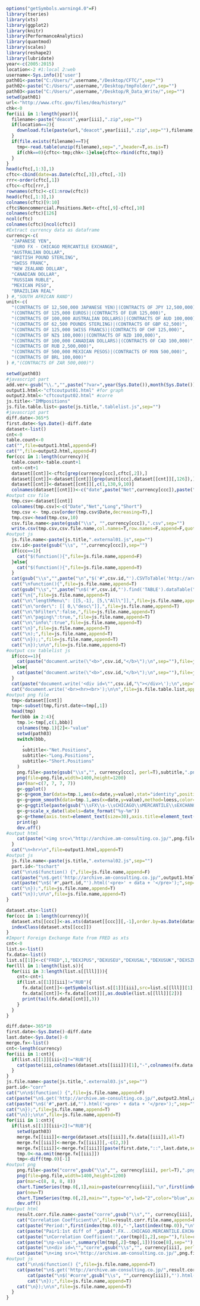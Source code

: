 ```r
options("getSymbols.warning4.0"=F)
library(tseries)
library(xts)
library(ggplot2)
library(knitr)
library(PerformanceAnalytics)
library(quantmod)
library(scales)
library(reshape2)
library(lubridate)
year<-c(2005:2015)
location<-2 #1:local 2:web
username<-Sys.info()['user']
path01<-paste("C:/Users/",username,"/Desktop/CFTC/",sep="")
path02<-paste("C:/Users/",username,"/Desktop/tmpFolder/",sep="")
path03<-paste("C:/Users/",username,"/Desktop/R_Data_Write/",sep="")
setwd(path01)
url<-"http://www.cftc.gov/files/dea/history/"
chk<-0
for(iii in 1:length(year)){
  filename<-paste("deacot",year[iii],".zip",sep="")
  if(location==2){
    download.file(paste(url,"deacot",year[iii],".zip",sep=""),filename,mode="wb")
  }
  if(file.exists(filename)==T){
    tmp<-read.table(unzip(filename),sep=",",header=T,as.is=T)
    if(chk==0){cftc<-tmp;chk<-1}else{cftc<-rbind(cftc,tmp)}
  }
}
head(cftc[,1:3],1)
cftc<-cbind(date=as.Date(cftc[,3]),cftc[,-3]) 
rrr<-order(cftc[,1])
cftc<-cftc[rrr,]
rownames(cftc)<-c(1:nrow(cftc))
head(cftc[,1:3],1)
colnames(cftc)[9:10]
cftc$Noncommercial.Positions.Net<-cftc[,9]-cftc[,10]
colnames(cftc)[126]
ncol(cftc)
colnames(cftc)[ncol(cftc)]
#Extract currency data as dataframe
currency<-c(
  "JAPANESE YEN",
  "EURO FX - CHICAGO MERCANTILE EXCHANGE",
  "AUSTRALIAN DOLLAR",
  "BRITISH POUND STERLING",
  "SWISS FRANC",
  "NEW ZEALAND DOLLAR",
  "CANADIAN DOLLAR",
  "RUSSIAN RUBLE",
  "MEXICAN PESO",
  "BRAZILIAN REAL"
) #,"SOUTH AFRICAN RAND")
unit<-c(
  "(CONTRACTS OF 12,500,000 JAPANESE YEN)|(CONTRACTS OF JPY 12,500,000)",
  "(CONTRACTS OF 125,000 EUROS)|(CONTRACTS OF EUR 125,000)",
  "(CONTRACTS OF 100,000 AUSTRALIAN DOLLARS)|(CONTRACTS OF AUD 100,000)",
  "(CONTRACTS OF 62,500 POUNDS STERLING)|(CONTRACTS OF GBP 62,500)",
  "(CONTRACTS OF 125,000 SWISS FRANCS)|(CONTRACTS OF CHF 125,000)",
  "(CONTRACTS OF NZ$ 100,000)|(CONTRACTS OF NZD 100,000)",
  "(CONTRACTS OF 100,000 CANADIAN DOLLARS)|(CONTRACTS OF CAD 100,000)",
  "(CONTRACTS OF RUB 2,500,000)",
  "(CONTRACTS OF 500,000 MEXICAN PESOS)|(CONTRACTS OF MXN 500,000)",
  "(CONTRACTS OF BRL 100,000)"
) #,"(CONTRACTS OF ZAR 500,000)")
```

```r
setwd(path03)
#javascript part 
add.ver<-gsub("\\.","",paste("?var=",year(Sys.Date()),month(Sys.Date()),day(Sys.Date()),hour(Sys.time()),minute(Sys.time()),second(Sys.time()),sep=""))
output1.html<-"cftcoutput01.html" #for graph
output2.html<-"cftcoutput02.html" #corre
js.title<-"IMMpositions"
js.file.table.list<-paste(js.title,".tablelist.js",sep="")
#javascript part  
diff.date<-365*5
first.date<-Sys.Date()-diff.date
dataset<-list()
cnt<-0
table.count<-0
cat("",file=output1.html,append=F)
cat("",file=output2.html,append=F)
for(ccc in 1:length(currency)){
  table.count<-table.count+1  
  cnt<-cnt+1
  dataset[[cnt]]<-cftc[grep(currency[ccc],cftc[,2]),]
  dataset[[cnt]]<-dataset[[cnt]][grep(unit[ccc],dataset[[cnt]][,126]),]
  dataset[[cnt]]<-dataset[[cnt]][,c(1,130,9,10)]
  colnames(dataset[[cnt]])<-c("date",paste("Net",currency[ccc]),paste("Long",currency[ccc]),paste("Short",currency[ccc]))
#output csv file
  tmp.csv<-dataset[[cnt]]
  colnames(tmp.csv)<-c("Date","Net","Long","Short")
  tmp.csv <- tmp.csv[order(tmp.csv$Date,decreasing=T),] 
  tmp.csv<-head(tmp.csv,10)
  csv.file.name<-paste(gsub("\\s", "",currency[ccc]),".csv",sep="")
  write.csv(tmp.csv,csv.file.name,col.names=T,row.names=F,append=F,quote=F,fileEncoding="UTF-8")
#output js  
  js.file.name<-paste(js.title,".external01.js",sep="")
  csv.id<-paste(gsub("\\s", "",currency[ccc]),sep="")
  if(ccc==1){  
    cat("$(function(){",file=js.file.name,append=F)
  }else{
    cat("$(function(){",file=js.file.name,append=T)
  }
  cat(gsub("\\s","",paste("\n","$('#",csv.id,"').CSVToTable('http://archive.am-consulting.co.jp/",csv.file.name,add.ver,"',{startLine:0}).bind(\"loadComplete\",",sep="")),file=js.file.name,append=T)     
  cat("\nfunction(){",file=js.file.name,append=T)
  cat(gsub("\\s","",paste("\n$('#",csv.id,"').find('TABLE').dataTable(",sep="")),file=js.file.name,append=T)
  cat("\n{",file=js.file.name,append=T)    
  cat("\n\"lengthMenu\": [[5,-1], [5,\"All\"]],",file=js.file.name,append=T) 
  cat("\n\"order\": [[ 0,\"desc\"]],",file=js.file.name,append=T)  		
  cat("\n\"bFilter\":false,",file=js.file.name,append=T)
  cat("\n\"paging\":true,",file=js.file.name,append=T)
  cat("\n\"info\":true",file=js.file.name,append=T)
  cat("\n}",file=js.file.name,append=T)    
  cat("\n);",file=js.file.name,append=T)
  cat("\n});;",file=js.file.name,append=T)    
  cat("\n});\n\n",file=js.file.name,append=T)
#output csv tablelist js  
  if(ccc==1){
    cat(paste("document.write(\"<b>",csv.id,"</b>\");\n",sep=""),file=js.file.table.list,append=F)  
  }else{
    cat(paste("document.write(\"<b>",csv.id,"</b>\");\n",sep=""),file=js.file.table.list,append=T)  
  }  
  cat(paste("document.write('<div id=\"",csv.id,"\"></div>\');\n",sep=""),file=js.file.table.list,append=T)
  cat("document.write('<br><hr><br>');\n\n",file=js.file.table.list,append=T)
#output png file
  tmp<-dataset[[cnt]]
  tmp<-subset(tmp,first.date<=tmp[,1])
  head(tmp)
  for(bbb in 2:4){
    tmp.1<-tmp[,c(1,bbb)]
    colnames(tmp.1)[2]<-"value"  
    setwd(path03)
    switch(bbb,
      ,
      subtitle<-"Net.Positions",
      subtitle<-"Long.Positions",
      subtitle<-"Short.Positions"       
    )
    png.file<-paste(gsub("\\s","", currency[ccc], perl=T),subtitle,".png",sep="")
    png(file=png.file,width=1400,height=1200)
    par(mar=c(7, 7, 7, 7))    
    g<-ggplot()
    g<-g+geom_bar(data=tmp.1,aes(x=date,y=value),stat="identity",position="identity",fill="white",alpha=0.1,color="black")
    g<-g+geom_smooth(data=tmp.1,aes(x=date,y=value),method=loess,color="red")
    g<-g+ggtitle(paste(gsub("\\sFX\\s-\\sCHICAGO\\sMERCANTILE\\sEXCHANGE","",gsub("Net\\s","",colnames(tmp)[2])),"\n",subtitle,"\n",first(tmp[,1]),"-",last(tmp[,1])))+xlab("")+ylab(subtitle)
    g<-g+scale_x_date(labels=date_format("%y-%m"))
    g<-g+theme(axis.text=element_text(size=30),axis.title=element_text(size=50,face="bold"),title=element_text(size=60,face="bold"))
    print(g)    
    dev.off()
#output html
    cat(paste("<img src=\"http://archive.am-consulting.co.jp/",png.file,add.ver,"\"", " alt=\"\" width=\"100%\">\n",sep=""),file=output1.html,append=T)
  }
  cat("\n<hr>\n",file=output1.html,append=T)
#output js  
  js.file.name<-paste(js.title,".external02.js",sep="")
  part.id<-"tschart"
  cat("\n\n$(function() {",file=js.file.name,append=F)
  cat(paste("\n$.get('http://archive.am-consulting.co.jp/",output1.html,add.ver,"', function(data) {",sep=""),file=js.file.name,append=T)
  cat(paste("\n$('#",part.id,"').html('<pre>' + data + '</pre>');",sep=""),file=js.file.name,append=T)
  cat("\n});",file=js.file.name,append=T)
  cat("\n});\n\n",file=js.file.name,append=T) 
}
```

```r
dataset.xts<-list()
for(ccc in 1:length(currency)){
  dataset.xts[[ccc]]<-as.xts(dataset[[ccc]][,-1],order.by=as.Date(dataset[[ccc]]$date),header=T,as.is=T)
  indexClass(dataset.xts[[ccc]])
}
#Import Foreign Exchange Rate from FRED as xts
cnt<-0
list.s<-list()
fx.data<-list()
list.s[[1]]<-c("FRED",1,"DEXJPUS","DEXUSEU","DEXUSAL","DEXUSUK","DEXSZUS","DEXUSNZ","DEXCAUS","RUB","DEXMXUS","DEXBZUS")
for(lll in 1:length(list.s)){
  for(iii in 3:length(list.s[[lll]])){
    cnt<-cnt+1
    if(list.s[[1]][iii]!="RUB"){
      fx.data[[cnt]]<-getSymbols(list.s[[1]][iii],src=list.s[[lll]][1],auto.assign=FALSE)
      fx.data[[cnt]]<-fx.data[[cnt]][,as.double(list.s[[lll]][2])]
      print(tail(fx.data[[cnt]],3))
    }
  }
}
```

```r
diff.date<-365*10
first.date<-Sys.Date()-diff.date
last.date<-Sys.Date()-0
merge.fx<-list()
cnt<-length(currency)
for(iii in 1:cnt){
  if(list.s[[1]][iii+2]!="RUB"){
    cat(paste(iii,colnames(dataset.xts[[iii]])[1],"-",colnames(fx.data[[iii]])[1],"\n"))  
  }
}
js.file.name<-paste(js.title,".external03.js",sep="")
part.id<-"corr"
cat("\n\n$(function() {",file=js.file.name,append=F)
cat(paste("\n$.get('http://archive.am-consulting.co.jp/",output2.html,add.ver,"', function(data) {",sep=""),file=js.file.name,append=T)
cat(paste("\n$('#",part.id,"').html('<pre>' + data + '</pre>');",sep=""),file=js.file.name,append=T)
cat("\n});",file=js.file.name,append=T)
cat("\n});\n\n",file=js.file.name,append=T) 
for(iii in 1:cnt){
  if(list.s[[1]][iii+2]!="RUB"){
    setwd(path03)
    merge.fx[[iii]]<-merge(dataset.xts[[iii]],fx.data[[iii]],all=T)
    merge.fx[[iii]]<-merge.fx[[iii]][,-c(2,3)]
    merge.fx[[iii]]<-merge.fx[[iii]][paste(first.date,"::",last.date,sep="")]
    tmp.0<-na.omit(merge.fx[[iii]])
    tmp<-diff(tmp.0)[-1]
#output png
    png.file<-paste("corre",gsub("\\s","", currency[iii], perl=T),".png",sep="")
    png(file=png.file,width=1400,height=1200)
    par(mar=c(8, 8, 8, 8))
    chart.TimeSeries(tmp.0[,1],main=paste(currency[iii],"\n",first(index(tmp.0)),"-",last(index(tmp.0))),yaxis.right=F,type="h",lwd="2",legend.loc="bottomleft",color="black",cex.main=5,cex.legend=4,cex.lab=5,cex.axis=5)
    par(new=T)
    chart.TimeSeries(tmp.0[,2],main="",type="o",lwd="2",color="blue",xaxis=F,yaxis.right=T,legend.loc="topleft",cex.legend=4,ylab="",cex.axis=5)
    dev.off()
#output html
    result.corr.file.name<-paste("corre",gsub("\\s","", currency[iii], perl=T),".html",sep="")
    cat("Correlation Coefficient\n",file=result.corr.file.name,append=F)
    cat(paste("Period:",first(index(tmp.0)),"-",last(index(tmp.0)),"\n",sep=""),file=result.corr.file.name,append=T)
    cat(paste("Pair1:1st diff of ",gsub(".FX...CHICAGO.MERCANTILE.EXCHANGE", "",colnames(tmp)[1]),"\nPair2:1st diff of ",colnames(tmp)[2],sep=""),file=result.corr.file.name,append=T)     
    cat(paste("\nCorrelation Coefficient:",cor(tmp)[1,2],sep=""),file=result.corr.file.name,append=T)     
    cat(paste("\np-value:",summary(lm(tmp[,2]~tmp[,1]))$coe[8],sep=""),file=result.corr.file.name,append=T)  
    cat(paste("\n<div id=\"","corre",gsub("\\s","", currency[iii], perl=T),"\"></div>",sep=""),file=output2.html,append=T)  
    cat(paste("\n<img src=\"http://archive.am-consulting.co.jp/",png.file,add.ver,"\" alt=\"\" width=\"100%\">\n<hr>\n",sep=""),file=output2.html,append=T)
#output js    
    cat("\n\n$(function() {",file=js.file.name,append=T)
    cat(paste("\n$.get('http://archive.am-consulting.co.jp/",result.corr.file.name,add.ver,"', function(data) {",sep=""),file=js.file.name,append=T)
  		cat(paste("\n$('#corre",gsub("\\s", "",currency[iii]),"').html('<pre>' + data + '</pre>');",sep=""),file=js.file.name,append=T)
  		cat("\n});",file=js.file.name,append=T)
   	cat("\n});\n\n",file=js.file.name,append=T)    
  } 
}
```